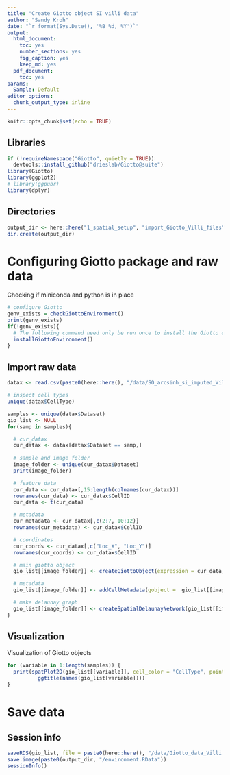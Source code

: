 ```yaml
---
title: "Create Giotto object SI villi data"
author: "Sandy Kroh"
date: "`r format(Sys.Date(), '%B %d, %Y')`"
output:
  html_document:
    toc: yes
    number_sections: yes
    fig_caption: yes
    keep_md: yes
  pdf_document:
    toc: yes
params:
  Sample: Default
editor_options:
  chunk_output_type: inline
---
```


```r
knitr::opts_chunk$set(echo = TRUE)
```

## Libraries

```r
if (!requireNamespace("Giotto", quietly = TRUE))
  devtools::install_github("drieslab/Giotto@suite")
library(Giotto)
library(ggplot2)
# library(ggpubr)
library(dplyr)
```

## Directories

```r
output_dir <- here::here("1_spatial_setup", "import_Giotto_Villi_files")
dir.create(output_dir)

```

# Configuring Giotto package and raw data

Checking if miniconda and python is in place

```r
# configure Giotto
genv_exists = checkGiottoEnvironment()
print(genv_exists)
if(!genv_exists){
  # The following command need only be run once to install the Giotto environment.
  installGiottoEnvironment()
}
```

## Import raw data

```r
datax <- read.csv(paste0(here::here(), "/data/SO_arcsinh_si_imputed_Villi.csv"))

# inspect cell types
unique(datax$CellType)

```

```r

samples <- unique(datax$Dataset)
gio_list <- NULL
for(samp in samples){

  # cur_datax
  cur_datax <- datax[datax$Dataset == samp,]
  
  # sample and image folder
  image_folder <- unique(cur_datax$Dataset)
  print(image_folder)

  # feature data
  cur_data <- cur_datax[,15:length(colnames(cur_datax))]
  rownames(cur_data) <- cur_datax$CellID
  cur_data <- t(cur_data)

  # metadata
  cur_metadata <- cur_datax[,c(2:7, 10:12)]
  rownames(cur_metadata) <- cur_datax$CellID

  # coordinates
  cur_coords <- cur_datax[,c("Loc_X", "Loc_Y")]
  rownames(cur_coords) <- cur_datax$CellID

  # main giotto object
  gio_list[[image_folder]] <- createGiottoObject(expression = cur_data, spatial_locs = cur_coords)

  # metadata
  gio_list[[image_folder]] <- addCellMetadata(gobject =  gio_list[[image_folder]], new_metadata = cur_metadata)

  # make delaunay graph
  gio_list[[image_folder]] <- createSpatialDelaunayNetwork(gio_list[[image_folder]])
}

```

## Visualization

Visualization of Giotto objects

```r
for (variable in 1:length(samples)) {
  print(spatPlot2D(gio_list[[variable]], cell_color = "CellType", point_size = 1)+
          ggtitle(names(gio_list[variable])))
}
```

# Save data

## Session info

```r
saveRDS(gio_list, file = paste0(here::here(), "/data/Giotto_data_Villi.rds"))
save.image(paste0(output_dir, "/environment.RData"))
sessionInfo()
```
